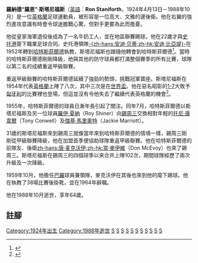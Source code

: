 {{noteTA
|G1=football
|T=zh-hans:罗恩·斯塔尼福斯;zh-hk:朗·史丹尼科夫;zh-tw:羅恩·斯塔尼福斯;
|1=zh-hans:罗恩·斯塔尼福斯;zh-hk:朗·史丹尼科夫;zh-tw:羅恩·斯塔尼福斯;
|2=zh-hans:斯塔尼福斯;zh-hk:史丹尼科夫;zh-tw:斯塔尼福斯;
|3=zh-hans:罗纳德;zh-hk:朗勞;zh-tw:羅納德;
|4=zh-hans:主教练;zh-hk:領隊
|5=zh-hans:斯托克港;zh-hk:史托港
|6=zh-hans:哈德斯菲尔德;zh-hk:哈特斯菲爾德
|7=zh-hans:谢周三;zh-hk:錫周三
|8=zh-hans:罗恩;zh-hk:朗;zh-tw:羅恩;
}}

{{Infobox football biography
| name = 羅恩·斯塔尼福斯
| fullname = 羅納德·斯塔尼福斯
| birth_date = {{birth date|1924|4|13|df=y}}
| birth_place = [[英格蘭|英格蘭]][[曼徹斯特|曼徹斯特]]
| death_date = 1988年10月（64歲）
| death_place = [[英格蘭|英格蘭]][[巴羅因弗內斯|巴羅因弗內斯]]
| position = [[後衞_(足球)|後衞]]
| years1 =   1946–1952  
| years2 =   1952–1955  
| years3 =   1955–1959  
| years4 =   1959–1961
| clubs1 =   [[斯托克港足球俱樂部|史托港]]  
| clubs2 =   [[哈德斯菲爾德足球俱樂部|哈特斯菲爾德]]  
| clubs3 =   [[謝周三足球俱樂部|錫周三]]  
| clubs4 =   [[巴羅足球俱樂部|巴羅]]
| caps1 =    223   
| caps2 =   110   
| caps3 =   102   
| caps4 =    38  
| goals1 =  1  
| goals2 =  0  
| goals3 =  2  
| goals4 =  0 
| nationalteam1 = [[英格蘭足球代表隊|英格蘭]]  
| nationalyears1 = 1954 
| nationalcaps1 = 8
| nationalgoals1 = 0
| manageryears1 =   1959–1964
| managerclubs1 =   [[巴羅足球俱樂部|巴羅]]
}}

'''羅納德“羅恩”·斯塔尼福斯'''（[[英語|英語]]：'''Ron Staniforth'''，1924年4月13日－1988年10月）是一位[[英格蘭|英格蘭]]足球運動員，被形容是一位高大、文雅的邊後衛。他在右翼的強烈進攻意識有時會令球迷膽戰心驚，但對手更要為此而擔憂。

他從皇家海軍退役後成為了一名牛奶工人，並在地區聯賽踢球。他在22歲才與[[斯托克港足球俱樂部|史托港]]簽下職業足球合同。史托港領隊[[安迪·貝蒂|-{zh-hans:安迪·贝蒂;zh-hk:安迪·比亞堤}-]]在1952年轉到[[哈德斯菲爾德足球俱樂部|哈特斯菲爾德]]執教，斯塔尼福斯也跟隨他轉會到哈特斯菲爾德<ref>{{en}}{{cite web|title=Manchester United’s Gary Neville And Nine Other Brilliant English Right Backs|url=http://www.sabotagetimes.com/football-sport/manchester-uniteds-gary-neville-and-nine-other-brilliant-english-right-backs/|publisher=Sabotage Times|accessdate=2012-07-12|archive-url=https://web.archive.org/web/20111231213245/http://www.sabotagetimes.com/football-sport/manchester-uniteds-gary-neville-and-nine-other-brilliant-english-right-backs/|archive-date=2011-12-31|dead-url=yes}}</ref>。當時的哈特斯菲爾德剛剛降級，他與其他的防守球員都打滿整個賽季的所有比賽，球隊以第二名的成績重返甲級聯賽。

重返甲級聯賽的哈特斯菲爾德延續了強勁的勢頭，挑戰冠軍寶座。斯塔尼福斯在1954年代表[[英格蘭足球代表隊|英格蘭]]上陣了八次，其中三次是在[[1954年世界盃足球賽|世界盃]]。他在惡名昭彰的[[匈牙利_7-1_英格蘭_(1954年國際足球友誼賽)|1-7]]大敗予[[匈牙利國家足球隊|匈牙利]]的比賽裡也登場，但這並沒有令他失去了繼續代表英格蘭的機會<ref>{{en}}{{cite web|title=Ron Staniforth|url=http://www.11v11.com/players/ron-staniforth-32908/|publisher=11v11.com|accessdate=2012-07-13|archive-date=2016-03-04|archive-url=https://web.archive.org/web/20160304141206/http://www.11v11.com/players/ron-staniforth-32908/|dead-url=no}}</ref>。

1955年，哈特斯菲爾德的球員日漸年長引起了關注。同年7月，哈特斯菲爾德以斯塔尼福斯及另一位球員[[羅伊·夏納|羅伊·夏納]]（Roy Shiner）向[[謝周三足球俱樂部|錫周三]]交換相對年輕的[[托尼·康韋爾|托尼·康韋爾]]（Tony Conwell）及[[傑基·馬里奧特|傑基·馬里奧特]]（Jackie Marriott）。

31歲的斯塔尼福斯來到錫周三就像當年來到哈特斯菲爾德的情境一樣，錫周三剛剛從甲級聯賽降級，他在加盟首季便協助球隊重返甲級聯賽。他在哈特斯菲爾德的前隊友、後衛[[唐·麥克沃伊|zh-hans:唐·麦克沃伊;zh-hk:當·麥伊維]]（Don McEvoy）也來了錫周三。斯塔尼福斯在錫周三的四個球季以來合共上陣102次，期間球隊經歷了兩次升級及一次降級。

1959年10月，他擔任[[巴羅足球俱樂部|巴羅]]球員兼領隊，麥克沃伊在其後也來到他的麾下踢球。他在執教了38場比賽後掛靴，並在1964年辭職。

他在1988年10月逝世，享年64歲。

== 註腳 ==
{{reflist}}

{{1954年世界盃足球賽英格蘭參賽名單}}
{{巴羅領隊}}

[[Category:1924年出生|Category:1924年出生]]
[[Category:1988年逝世|Category:1988年逝世]]
[[Category:英格蘭足球運動員|S]]
[[Category:英格蘭足球代表隊球員|S]]
[[Category:1954年世界盃足球賽球員|S]]
[[Category:史托港球員|S]]
[[Category:哈德斯菲爾德球員|S]]
[[Category:錫周三球員|S]]
[[Category:巴羅球員|S]]
[[Category:巴羅領隊|S]]
[[Category:紐頓希夫人|S]]
[[Category:英格蘭足球聯賽球員|S]]
[[Category:足球邊後衞|S]]